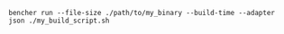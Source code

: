 ```shell
bencher run --file-size ./path/to/my_binary --build-time --adapter json ./my_build_script.sh
```
